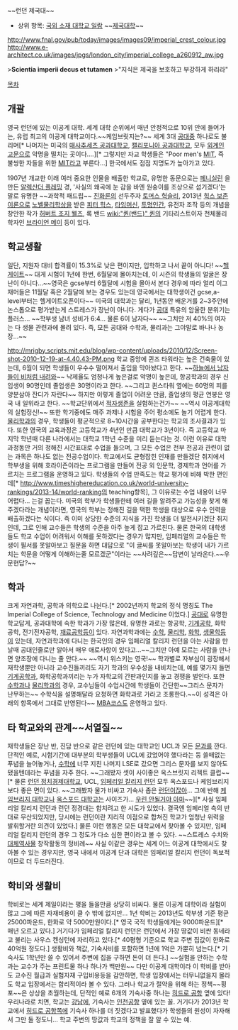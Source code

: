~~런던 제국대~~ 

* 상위 항목: [[국외 소재 대학교 일람]] ~~[[제국대학]]~~

http://www.fnal.gov/pub/today/images/images09/imperial_crest_colour.jpg
http://www.e-architect.co.uk/images/jpgs/london_city/imperial_college_a260912_aw.jpg

>'''Scientia imperii decus et tutamen'''
>"지식은 제국을 보호하고 부강하게 하리라"

[[목차]]
== 개괄 ==
영국 런던에 있는 이공계 대학. 세계 대학 순위에서 매년 안정적으로 10위 안에 들어가는, 유럽 최고의 이공계 대학교이다.~~케임브릿지는?~~ 세계 3대 [[공대]]중 하나로도 불리며[* 나머지는 미국의 [[매사추세츠 공과대학교]], [[캘리포니아 공과대학교]], 모두 [[외계인 고문]]으로 악명을 떨치는 곳이다....][* 그렇지만 자교 학생들은 "Poor men's [[MIT]], 즉 불쌍한 자들을 위한 [[MIT]]라고 부른다...] 한국에서도 점점 지명도가 높아가고 있다. 

1907년 개교한 이래 여러 중요한 인물을 배출한 학교로, 유명한 동문으로는 [[페니실린]] 을 만든 [[알렉산더 플레밍]] 경, '사실의 왜곡에 눈 감을 바엔 원숭이를 조상으로 섬기겠다'는 말로 유명한 ~~과학적 패드립~~ [[진화론]]의 선두주자 [[토머스 헉슬리]], 2013년 [[힉스 보존]]이론으로 [[노벨물리학상]]을 받은 [[피터 힉스]], [[타임머신]], [[투명인간]], 유전자 조작 등의 개념을 창안한 작가 [[허버트 조지 웰즈]], 록 밴드 [[wiki:"퀸(밴드)" 퀸]]의 기타리스트이자 천체물리학자인 [[브라이언 메이]] 등이 있다.

== 학교생활 ==
일단, 지원자 대비 합격률이 15.3%로 낮은 편이지만, 입학하고 나서 끝이 아니다! ~~[[헬게이트]]~~ 대게 시험이 1년에 한번, 6월달에 몰아치는데, 이 시즌의 학생들의 얼굴은 장난이 아니다...~~영국은 gcse부터 6월달에 시험을 몰아서 본다 경우에 따라 얼리 이그재머들은 11월달 혹은 2월달에 보는 경우도 있는데 영국에서는 대학생이건 gcse,a-level부터는 헬게이트오픈이다~~ 미국의 대학과는 달리, 1년동안 배운거를 2~3주안에 논스톱으로 평가받는게 스트레스가 장난이 아니다. 게다가 [[공대]] 특유의 암울한 분위기는 플러스... ~~학부생 남녀 성비가 6:4... 물론 6이 남자다~~ ~~그치만 저 40%의 여자는 다 생물 관련과에 몰려 있다. 즉, 모든 공대와 수학과, 물리과는 그야말로 바나나 농장...~~

http://mrigby.scripts.mit.edu/blog/wp-content/uploads/2010/12/Screen-shot-2010-12-19-at-4.40.43-PM.png
학교 중앙에 퀸즈 타워라는 높은 건축물이 있는데, 6월이 되면 학생들이 우수수 떨어져서 출입을 막아놨다고 한다. ~~[[하늘에서 남자들이 비처럼 내려와]]~~ 낙제율도 엄청나게 높은걸로 악명이 높은데, 항공학과의 경우 신입생이 90명인데 졸업생은 30명이라고 한다. ~~그리고 퀸스타워 옆에는 60명의 피를 양분삼아 잔디가 자란다~~ 하지만 이렇게 졸업이 어려운 만큼, 졸업생의 평균 연봉은 영국 내 일위라고 한다. ~~학교단위에서 [[적자생존]]을 실험하는건가~~ ~~역시 이공계대학의 실험정신!~~ 또한 학기중에도 매주 과제나 시험을 주어 평소에도 놀기 어렵게 한다. [[물리학과]]의 경우, 학생들이 평균적으로 8~10시간을 공부한다는 학교의 조사결과가 있다. 또한 영국의 교육과정은 고등학교가 4년인 만큼 대학교가 3년이다. 즉 고등학교 마지막 학년때 다른 나라에서는 대학교 1학년 수준을 미리 듣는다는 것. 이런 이유로 대학과정동안 거의 정해진 시간표대로 수업을 들으며, 그 모든 수업은 전부 전공과 관련이 없는 과목은 하나도 없는 전공수업이다. 학교에서도 균형잡힌 인재를 만들겠단 취지에서 학부생을 위해 호라이즌이라는 프로그램을 만들어 전공 외 인문학, 경제학과 언어를 가르치는 프로그램을 운영하고 있다. 학생들의 수업 만족도는 학교 평가에 비해 박한 편인데[* http://www.timeshighereducation.co.uk/world-university-rankings/2013-14/world-ranking의 teaching항목], 그 이유로는 수업 내용이 너무 어렵다... 는걸 꼽는다. 미국의 학부가 학생들한테 여러 길을 알려주고 가능성을 찾게 해주겠다라는 개념이라면, 영국의 학부는 정해진 길을 택한 학생을 대상으로 우수 인력을 배출하겠다는 식이다. 즉 이미 상당한 수준의 지식을 가진 학생을 더 발전시키겠단 취지인데, 그로 인해 교수들은 학생의 수준을 아주 높게 잡고 가르친다. 물론 한국의 대학생들도 학교 수업이 어려워서 이해를 못하겠다는 경우가 많지만, 임페리얼의 교수들은 학생이 필서를 못알아보고 질문을 하면 대답으로 "이 글씨를 못알아보는 학생이 내가 가르치는 학문을 어떻게 이해하는줄 모르겠군"이라는 ~~사려깊은~~답변이 날라온다.~~우문현답?~~

== 학과 ==
크게 자연과학, 공학과 의학으로 나뉜다.[* 2002년까지 학교의 정식 명칭도 The Imperial College of Science, Technology and Medicine 이었다.] [[공대]]로 유명한 학교답게, 공과대학에 속한 학과가 가장 많은데, 유명한 과로는 항공학, [[기계공학]], 화학공학, 전기전자공학, [[재료공학]]등이 있다. 자연과학과에는 [[수학]], [[물리학]], [[화학]], [[생물학]]등이 있는데, 자연과학과에 다니는 한국인의 경우 임페리얼 칼리지 런던을 아는 사람을 만날때 공대인줄로만 알아서 매우 애로사항이 있다고...~~그치만 아예 모르는 사람을 만나면 양조장에 다니는 줄 안다.~~ ~~역시 위스키는 영국!~~ 학과별로 자부심이 굉장해서 재학생뿐만 아니라 교수진들끼리도 자기 학과의 우수성을 내비치는데, 예를 몇가지 들면 [[기계공학]]과, 화학공학과끼리는 누가 자학교의 간판과인지를 놓고 경쟁을 벌인다. 또한 [[수학]]과나 [[물리학]]과의 경우, 교수님들이 수업시간에 학생들이 간단한~~그리스 문자가 난무하는~~ 수학식을 설명해달라 요청하면 화학과로 가라고 조롱한다.~~이 성격은 아래의 항목에서 그대로 반영된다~~ [[MBA]]코스도 운영하고 있다.

== 타 학교와의 관계~~서열질~~ ==
재학생들은 장난 반, 진담 반으로 같은 런던에 있는 대학교인 UCL과 모든 [[문과]]를 깐다. 단적인 예로, 시험기간에 대부분의 학부생들이 UCL에 갔었어야 했다라는 둥 쓸떼없는 푸념을 늘어놓거나, [[수학]]에 너무 지친 나머지 LSE로 갔으면 그리스 문자를 보지 않아도 됐을텐데라는 푸념을 자주 한다. ~~그래봤자 셋이 사이좋은 옥스브릿지 리젝트 클럽~~[* 물론 [[런던 정치경제대학교]], UCL, [[임페리얼 칼리지 런던]] 모두 옥스포드나 케임브리지보다 좋은 면이 있다. ~~그래봤자 물가 비싸고 기숙사 좁은 [[런던]]이잖아... 그에 반해 [[케임브리지 대학교]]나 [[옥스포드 대학교]]는 사이즈가... [[우린 안될거야 아마]]~~][* 사실 임페리얼 칼리지 런던과 런던 정경대는 합치려고 한 시도가 있었다. 결국엔 임페리얼 측의 반대로 무산되었지만, 당시에는 런던이란 지리적 이점으로 합쳐진 학교가 엄청난 위력을 발휘할거란 의견이 있었다.] 물론 이런 행동은 모든 대학교에서 찾아볼 수 있지만, 임페리얼 칼리지 런던의 경우 그 정도가 다소 심한 편이라고 볼 수 있다. ~~스트레스 수치와 [[대체역사물]] 창작활동의 정비례~~ 사실 이같은 경우는 세계 어느 이공계 대학에서도 찾아볼 수 있는 경우지만, 영국 내에서 이공계 단과 대학은 임페리얼 칼리지 런던이 독보적이므로 더 두드러진다.

== 학비와 생활비 ==
학비로는 세계 제일이라는 평을 들을만큼 상당히 비싸다. 물론 이공계 대학이라 실험이 많고 그에 따른 자재비용이 클 수 밖에 없지만... 1년 학비는 2013년도 학부생 기준 평균 25000파운드, 한화로 약 5000만원이다.[* 영국 국적 학생들에게는 9000파운드][* 매년 오르고 있다.] 거기다가 임페리얼 칼리지 런던은 런던에서 가장 땅값이 비싼 동네라고 불리는 사우스 켄싱턴에 자리하고 있다.[* 40평형 기준으로 학교 주변 집값이 한화로 40억원 정도다.] 생활비와 책값, 기숙사비를 포함하면 1년에 1억은 가뿐히 넘는다.[* 기숙사도 1학년만 쓸 수 있어서 주변에 집을 구하면 돈이 더 든다.] ~~실험을 안하는 수학과는 교수가 주는 프린트물 하나 하나가 백만원~~ 다만 이공계 대학이라 이 학비를 받아도 교수진 월급과 실험자재 구입비용등을 감안하면, 학생 입장에서는 터무니없을지 몰라도 학교 입장에서는 합리적이라 볼 수 있다. 그러나 학교가 절약을 위해 하는 정책~~횡포~~은 상상을 초월하는데, 단적인 예로 6개의 기숙사중 하나는 [[히드로 공항]] 옆에 있다! 우리나라로 치면, 학교는 [[강남]]에, 기숙사는 [[인천공항]] 옆에 있는 꼴. 거기다가 2013년 학교에서 [[히드로 공항]]쪽에 기숙사 하나를 더 짓겠다고 발표했다가 학생들의 원성이 자자해서 그만 둘 정도니... 학교 주변의 땅값과 학교의 정책을 잘 알 수 있는 예.
